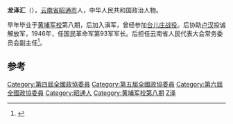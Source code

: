 '''龙泽汇'''（{{bd|1910年||1991年|3月3日}}），[[云南省|云南省]][[昭通市|昭通市]]人，中华人民共和国政治人物。

早年毕业于[[黄埔军校|黄埔军校]]第八期，后加入滇军，曾经参加[[台儿庄战役|台儿庄战役]]。后协助[[卢汉|卢汉]]投诚解放军，1946年，任国民革命军第93军军长。后担任云南省人民代表大会常务委员会副主任<ref>{{cite news|title=龙泽汇简介|url=http://www.yizuren.com/plus/view.php?aid=10159|accessdate=2014-08-05|newspaper=中央民族大学彝学研究所|archive-date=2016-03-06|archive-url=https://web.archive.org/web/20160306100147/http://www.yizuren.com/plus/view.php?aid=10159|dead-url=no}}</ref>。

==参考==
{{reflist}}
{{中国政治人物小作品}}
[[Category:第四屆全國政協委員|Category:第四屆全國政協委員]]
[[Category:第五屆全國政協委員|Category:第五屆全國政協委員]]
[[Category:第六屆全國政協委員|Category:第六屆全國政協委員]]
[[Category:昭通人|Category:昭通人]]
[[Category:黄埔军校第八期|Category:黄埔军校第八期]]
[[Category:龍姓|Z泽]]